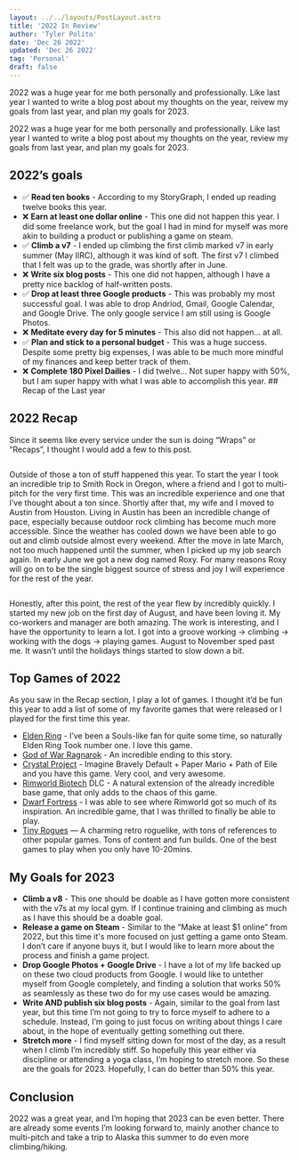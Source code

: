 ```yaml
---
layout: ../../layouts/PostLayout.astro
title: '2022 In Review'
author: 'Tyler Polito'
date: 'Dec 26 2022'
updated: 'Dec 26 2022'
tag: 'Personal'
draft: false
---
```



2022 was a huge year for me both personally and professionally. Like last year I wanted to write a blog post about my thoughts on the year, reivew my goals from last year, and plan my goals for 2023.

2022 was a huge year for me both personally and professionally. Like last year I wanted to write a blog post about my thoughts on the year, review my goals from last year, and plan my goals for 2023.
## 2022’s goals
- ✅ __Read ten books__ - According to my StoryGraph, I ended up reading twelve books this year.
- ❌ __Earn at least one dollar online__ - This one did not happen this year. I did some freelance work, but the goal I had in mind for myself was more akin to building a product or publishing a game on steam.
- ✅ __Climb a v7__ - I ended up climbing the first climb marked v7 in early summer (May IIRC), although it was kind of soft. The first v7 I climbed that I felt was up to the grade, was shortly after in June.
- ❌ __Write six blog posts__ - This one did not happen, although I have a pretty nice backlog of half-written posts.
- ✅ __Drop at least three Google products__ - This was probably my most successful goal. I was able to drop Andriod, Gmail, Google Calendar, and Google Drive. The only google service I am still using is Google Photos.
- ❌ __Meditate every day for 5 minutes__ - This also did not happen… at all.
- ✅ __Plan and stick to a personal budget__ - This was a huge success. Despite some pretty big expenses, I was able to be much more mindful of my finances and keep better track of them.
- ❌ __Complete 180 Pixel Dailies__ - I did twelve…
Not super happy with 50%, but I am super happy with what I was able to accomplish this year. ## Recap of the Last year
## 2022 Recap
Since it seems like every service under the sun is doing “Wraps” or “Recaps”, I thought I would add a few to this post.

<Image image={recapImg} caption='Various "wrapped" images from this year' />

Outside of those a ton of stuff happened this year. To start the year I took an incredible trip to Smith Rock in Oregon, where a friend and I got to multi-pitch for the very first time. This was an incredible experience and one that I’ve thought about a ton since. Shortly after that, my wife and I moved to Austin from Houston. Living in Austin has been an incredible change of pace, especially because outdoor rock climbing has become much more accessible. Since the weather has cooled down we have been able to go out and climb outside almost every weekend.
After the move in late March, not too much happened until the summer, when I picked up my job search again. In early June we got a new dog named Roxy. For many reasons Roxy will go on to be the single biggest source of stress and joy I will experience for the rest of the year.


<Image image={dogImg} caption='Roxy is on left. Evee is on right.' />

Honestly, after this point, the rest of the year flew by incredibly quickly. I started my new job on the first day of August, and have been loving it. My co-workers and manager are both amazing. The work is interesting, and I have the opportunity to learn a lot. I got into a groove working -> climbing -> working with the dogs -> playing games. August to November sped past me. It wasn’t until the holidays things started to slow down a bit.

## Top Games of 2022

As you saw in the Recap section, I play a lot of games. I thought it’d be fun this year to add a list of some of my favorite games that were released or I played for the first time this year.
- [Elden Ring](https://store.steampowered.com/app/1245620/ELDEN_RING/) - I’ve been a Souls-like fan for quite some time, so naturally Elden Ring Took number one. I love this game.
- [God of War Ragnarok](https://www.playstation.com/en-us/games/god-of-war-ragnarok/) - An incredible ending to this story.
- [Crystal Project](https://store.steampowered.com/app/1637730/Crystal_Project/) - Imagine Bravely Default + Paper Mario + Path of Eile and you have this game. Very cool, and very awesome.
- [Rimworld Biotech](https://store.steampowered.com/app/1826140/RimWorld__Biotech/) DLC - A natural extension of the already incredible base game, that only adds to the chaos of this game.
- [Dwarf Fortress](https://store.steampowered.com/app/975370/Dwarf_Fortress/) - I was able to see where Rimworld got so much of its inspiration. An incredible game, that I was thrilled to finally be able to play.
- [Tiny Rogues](https://store.steampowered.com/app/2088570/Tiny_Rogues/) — A charming retro roguelike, with tons of references to other popular games. Tons of content and fun builds. One of the best games to play when you only have 10-20mins.

## My Goals for 2023
- __Climb a v8__ - This one should be doable as I have gotten more consistent with the v7s at my local gym. If I continue training and climbing as much as I have this should be a doable goal.
- __Release a game on Steam__ - Similar to the “Make at least $1 online” from 2022, but this time it's more focused on just getting a game onto Steam. I don’t care if anyone buys it, but I would like to learn more about the process and finish a game project.
- __Drop Google Photos + Google Drive__ - I have a lot of my life backed up on these two cloud products from Google. I would like to untether myself from Google completely, and finding a solution that works 50% as seamlessly as these two do for my use cases would be amazing.
- __Write AND publish six blog posts__ - Again, similar to the goal from last year, but this time I’m not going to try to force myself to adhere to a schedule. Instead, I’m going to just focus on writing about things I care about, in the hope of eventually getting something out there. 
- __Stretch more__ - I find myself sitting down for most of the day, as a result when I climb I’m incredibly stiff. So hopefully this year either via discipline or attending a yoga class, I’m hoping to stretch more.
So these are the goals for 2023. Hopefully, I can do better than 50% this year.

## Conclusion

2022 was a great year, and I’m hoping that 2023 can be even better. There are already some events I’m looking forward to, mainly another chance to multi-pitch and take a trip to Alaska this summer to do even more climbing/hiking.
